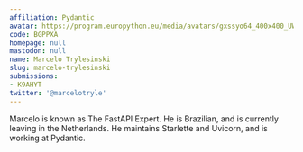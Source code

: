 ```yaml
---
affiliation: Pydantic
avatar: https://program.europython.eu/media/avatars/gxssyo64_400x400_UWBnBAf.jpg
code: BGPPXA
homepage: null
mastodon: null
name: Marcelo Trylesinski
slug: marcelo-trylesinski
submissions:
- K9AHYT
twitter: '@marcelotryle'
---
```


Marcelo is known as The FastAPI Expert. He is Brazilian, and is currently leaving in the Netherlands.
He maintains Starlette and Uvicorn, and is working at Pydantic.
